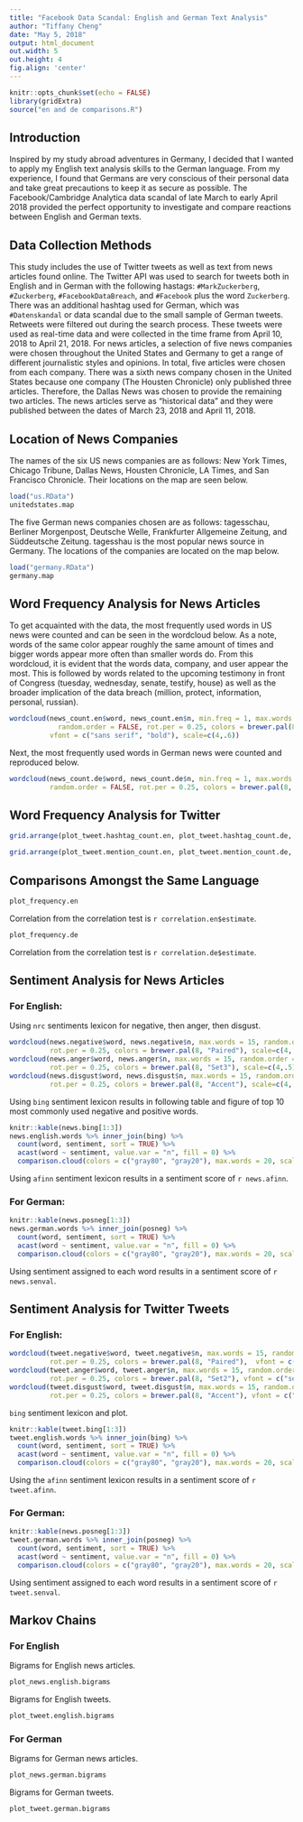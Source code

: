 ```yaml
---
title: "Facebook Data Scandal: English and German Text Analysis"
author: "Tiffany Cheng"
date: "May 5, 2018"
output: html_document
out.width: 5
out.height: 4
fig.align: 'center'
---
```


```r
knitr::opts_chunk$set(echo = FALSE)
library(gridExtra)
source("en and de comparisons.R")
```

## Introduction

Inspired by my study abroad adventures in Germany, I decided that I wanted to apply my English text analysis skills to the German language. From my experience, I found that Germans are very conscious of their personal data and take great precautions to keep it as secure as possible. The Facebook/Cambridge Analytica data scandal of late March to early April 2018 provided the perfect opportunity to investigate and compare reactions between English and German texts.

## Data Collection Methods

This study includes the use of Twitter tweets as well as text from news articles found online. The Twitter API was used to search for tweets both in English and in German with the following hastags: `#MarkZuckerberg`, `#Zuckerberg`, `#FacebookDataBreach`, and `#Facebook` plus the word `Zuckerberg`. There was an additional hashtag used for German, which was `#Datenskandal` or data scandal due to the small sample of German tweets. Retweets were filtered out during the search process. These tweets were used as real-time data and were collected in the time frame from April 10, 2018 to April 21, 2018. For news articles, a selection of five news companies were chosen throughout the United States and Germany to get a range of different journalistic styles and opinions. In total, five articles were chosen from each company. There was a sixth news company chosen in the United States because one company (The Housten Chronicle) only published three articles. Therefore, the Dallas News was chosen to provide the remaining two articles. The news articles serve as "historical data" and they were published between the dates of March 23, 2018 and April 11, 2018.

## Location of News Companies

The names of the six US news companies are as follows: New York Times, Chicago Tribune, Dallas News, Housten Chronicle, LA Times, and San Francisco Chronicle. Their locations on the map are seen below.

```r
load("us.RData")
unitedstates.map
```

The five German news companies chosen are as follows: tagesschau, Berliner Morgenpost, Deutsche Welle, Frankfurter Allgemeine Zeitung, and Süddeutsche Zeitung. tagesshau is the most popular news source in Germany. The locations of the companies are located on the map below.

```r
load("germany.RData")
germany.map
```

## Word Frequency Analysis for News Articles

To get acquainted with the data, the most frequently used words in US news were counted and can be seen in the wordcloud below. As a note, words of the same color appear roughly the same amount of times and bigger words appear more often than smaller words do. From this wordcloud, it is evident that the words data, company, and user appear the most. This is followed by words related to the upcoming testimony in front of Congress (tuesday, wednesday, senate, testify, house) as well as the broader implication of the data breach (million, protect, information, personal, russian).

```r
wordcloud(news_count.en$word, news_count.en$n, min.freq = 1, max.words = 50, 
            random.order = FALSE, rot.per = 0.25, colors = brewer.pal(8, "Dark2"),
          vfont = c("sans serif", "bold"), scale=c(4,.6))
```

Next, the most frequently used words in German news were counted and reproduced below.

```r
wordcloud(news_count.de$word, news_count.de$n, min.freq = 1, max.words = 50, 
          random.order = FALSE, rot.per = 0.25, colors = brewer.pal(8, "Dark2"), scale=c(4,.5))
```


## Word Frequency Analysis for Twitter

```r
grid.arrange(plot_tweet.hashtag_count.en, plot_tweet.hashtag_count.de, nrow = 1)
```

```r
grid.arrange(plot_tweet.mention_count.en, plot_tweet.mention_count.de, nrow = 1)
```

## Comparisons Amongst the Same Language

```r
plot_frequency.en
```

Correlation from the correlation test is `r correlation.en$estimate`.

```r
plot_frequency.de
```

Correlation from the correlation test is `r correlation.de$estimate`.

## Sentiment Analysis for News Articles

### For English: 

Using `nrc` sentiments lexicon for negative, then anger, then disgust.

```r
wordcloud(news.negative$word, news.negative$n, max.words = 15, random.order = FALSE, 
          rot.per = 0.25, colors = brewer.pal(8, "Paired"), scale=c(4,.5))
wordcloud(news.anger$word, news.anger$n, max.words = 15, random.order = FALSE, 
          rot.per = 0.25, colors = brewer.pal(8, "Set3"), scale=c(4,.5))
wordcloud(news.disgust$word, news.disgust$n, max.words = 15, random.order = FALSE, 
          rot.per = 0.25, colors = brewer.pal(8, "Accent"), scale=c(4,.5))
```

Using `bing` sentiment lexicon results in following table and figure of top 10 most commonly used negative and positive words.

```r
knitr::kable(news.bing[1:3])
news.english.words %>% inner_join(bing) %>%
  count(word, sentiment, sort = TRUE) %>%
  acast(word ~ sentiment, value.var = "n", fill = 0) %>%
  comparison.cloud(colors = c("gray80", "gray20"), max.words = 20, scale=c(4,.5))
```

Using `afinn` sentiment lexicon results in a sentiment score of `r news.afinn`.


### For German:

```r
knitr::kable(news.posneg[1:3])
news.german.words %>% inner_join(posneg) %>%
  count(word, sentiment, sort = TRUE) %>%
  acast(word ~ sentiment, value.var = "n", fill = 0) %>%
  comparison.cloud(colors = c("gray80", "gray20"), max.words = 20, scale=c(4,.5))
```

Using sentiment assigned to each word results in a sentiment score of `r news.senval`.

## Sentiment Analysis for Twitter Tweets

### For English:

```r
wordcloud(tweet.negative$word, tweet.negative$n, max.words = 15, random.order = FALSE, 
          rot.per = 0.25, colors = brewer.pal(8, "Paired"),  vfont = c("serif", "plain"), scale=c(4,.5))
wordcloud(tweet.anger$word, tweet.anger$n, max.words = 15, random.order = FALSE, 
          rot.per = 0.25, colors = brewer.pal(8, "Set2"), vfont = c("serif", "plain"), scale=c(4,.5))
wordcloud(tweet.disgust$word, tweet.disgust$n, max.words = 15, random.order = FALSE, 
          rot.per = 0.25, colors = brewer.pal(8, "Accent"), vfont = c("serif", "plain"), scale=c(4,.5))
```

`bing` sentiment lexicon and plot.

```r
knitr::kable(tweet.bing[1:3])
tweet.english.words %>% inner_join(bing) %>%
  count(word, sentiment, sort = TRUE) %>%
  acast(word ~ sentiment, value.var = "n", fill = 0) %>%
  comparison.cloud(colors = c("gray80", "gray20"), max.words = 20, scale=c(4,.5))
```

Using the `afinn` sentiment lexicon results in a sentiment score of `r tweet.afinn`.

### For German:

```r
knitr::kable(news.posneg[1:3])
tweet.german.words %>% inner_join(posneg) %>%
  count(word, sentiment, sort = TRUE) %>%
  acast(word ~ sentiment, value.var = "n", fill = 0) %>%
  comparison.cloud(colors = c("gray80", "gray20"), max.words = 20, scale=c(4,.5))
```

Using sentiment assigned to each word results in a sentiment score of `r tweet.senval`.

## Markov Chains

### For English

Bigrams for English news articles.

```r
plot_news.english.bigrams
```

Bigrams for English tweets.

```r
plot_tweet.english.bigrams
```

### For German

Bigrams for German news articles.

```r
plot_news.german.bigrams
```

Bigrams for German tweets.

```r
plot_tweet.german.bigrams
```

